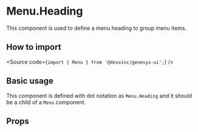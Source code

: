 

<Meta title="Components/Navigation/Menu/Components/MenuHeading/Overview" />

# Menu.Heading

This component is used to define a menu heading to group menu items.

## How to import

<Source code={`import { Menu } from '@devoinc/genesys-ui';`} />

## Basic usage

This component is defined with dot notation as `Menu.Heading` and it should be a child of a `Menu` component.

<Canvas of={Stories.Playground} />

## Props

<ArgTypes of={Stories} />

